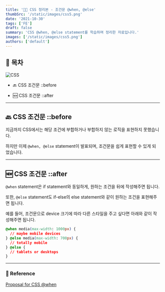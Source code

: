 ```yaml
---
title: '👷🏻 CSS 정리본 - 조건문 @when, @else'
thumbSrc: '/static/images/css5.png'
date: '2021-10-30'
tags: ['FE']
draft: false
summary: 'CSS @when, @else statement를 학습하며 정리한 자료입니다.'
images: ['/static/images/css5.png']
authors: ['default']
---
```


## 📌 목차

![CSS](/static/images/css5.png)

- 🔙 CSS 조건문 ::before

- 🆕 CSS 조건문 ::after

---

## 🔙 CSS 조건문 ::before

지금까지 CSS에서는 해당 조건에 부합하거나 부합하지 않는 로직을 표현하지 못했습니다.

하지만 이제 `@when, @else` statement이 발표되며, 조건문을 쉽게 표현할 수 있게 되었습니다.

---

## 🆕 CSS 조건문 ::after

`@when` statement은 if statement와 동일하게, 원하는 조건을 뒤에 작성해주면 됩니다.

또한, `@else` statement도 if-else의 else statement와 같이 원하는 조건을 표현해주면 됩니다.

예를 들어, 조건문으로 device 크기에 따라 다른 스타일을 주고 싶다면 아래와 같이 작성해주면 됩니다.

```css
@when media(max-width: 1000px) {
  // maybe mobile devices
} @else media(max-width: 700px) {
  // totally mobile
} @else {
  // tablets or desktops
}
```

---

### 🔗 Reference

[Proposal for CSS @when](https://css-tricks.com/proposal-for-css-when/)
